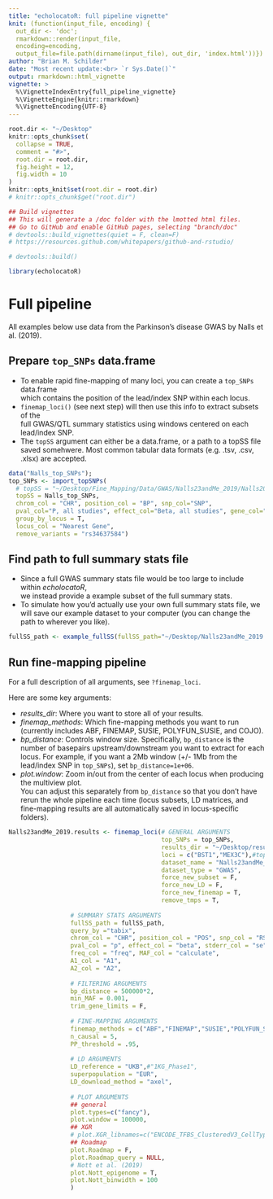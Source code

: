 ```yaml
---
title: "echolocatoR: full pipeline vignette"
knit: (function(input_file, encoding) {
  out_dir <- 'doc';
  rmarkdown::render(input_file,
  encoding=encoding,
  output_file=file.path(dirname(input_file), out_dir, 'index.html'))})
author: "Brian M. Schilder"
date: "Most recent update:<br> `r Sys.Date()`"
output: rmarkdown::html_vignette
vignette: >
  %\VignetteIndexEntry{full_pipeline_vignette}
  %\VignetteEngine{knitr::rmarkdown}
  %\VignetteEncoding{UTF-8}
---
```


```r
root.dir <- "~/Desktop"
knitr::opts_chunk$set(
  collapse = TRUE,
  comment = "#>",
  root.dir = root.dir,
  fig.height = 12,
  fig.width = 10
)  
knitr::opts_knit$set(root.dir = root.dir)
# knitr::opts_chunk$get("root.dir")

## Build vignettes
## This will generate a /doc folder with the lmotted html files.
## Go to GitHub and enable GitHub pages, selecting "branch/doc"
# devtools::build_vignettes(quiet = F, clean=F)
# https://resources.github.com/whitepapers/github-and-rstudio/

# devtools::build()
```

```r
library(echolocatoR) 
```

# Full pipeline  

All examples below use data from the Parkinson's disease GWAS by Nalls et al. (2019).  

## Prepare `top_SNPs` data.frame   

* To enable rapid fine-mapping of many loci, you can create a `top_SNPs` data.frame  
which contains the position of the lead/index SNP within each locus.
* `finemap_loci()` (see next step) will then use this info to extract subsets of the   
full GWAS/QTL summary statistics using windows centered on each lead/index SNP.
* The `topSS` argument can either be a data.frame, or a path to a topSS file saved somehwere. Most common tabular data formats (e.g. .tsv, .csv, .xlsx) are accepted.  



```r
data("Nalls_top_SNPs");
top_SNPs <- import_topSNPs(
  # topSS = "~/Desktop/Fine_Mapping/Data/GWAS/Nalls23andMe_2019/Nalls2019_TableS2.xlsx",
  topSS = Nalls_top_SNPs,
  chrom_col = "CHR", position_col = "BP", snp_col="SNP",
  pval_col="P, all studies", effect_col="Beta, all studies", gene_col="Nearest Gene",
  group_by_locus = T,
  locus_col = "Nearest Gene",
  remove_variants = "rs34637584") 
```



## Find path to full summary stats file  

* Since a full GWAS summary stats file would be too large to include within *echolocatoR*,  
we instead provide a example subset of the full summary stats.  
* To simulate how you'd actually use your own full summary stats file, we will save our example dataset to your computer (you can change the path to wherever you like).

```r
fullSS_path <- example_fullSS(fullSS_path="~/Desktop/Nalls23andMe_2019.fullSS_subset.tsv")
```

## Run fine-mapping pipeline  

For a full description of all arguments, see `?finemap_loci`.  

Here are some key arguments:  

* *results_dir*: Where you want to store all of your results.  
* *finemap_methods*: Which fine-mapping methods you want to run (currently includes ABF, FINEMAP, SUSIE, POLYFUN_SUSIE, and COJO).  
* *bp_distance*: Controls window size. Specifically, `bp_distance` is the number of basepairs upstream/downstream you want to extract for each locus. For example, if you want a 2Mb window (+/- 1Mb from the lead/index SNP in `top_SNPs`), set `bp_distance=1e+06`.  
* *plot.window*: Zoom in/out from the center of each locus when producing the multiview plot.  
You can adjust this separately from `bp_distance` so that you don't have rerun the whole pipeline each time (locus subsets, LD matrices, and fine-mapping results are all automatically saved in locus-specific folders).  

```r
Nalls23andMe_2019.results <- finemap_loci(# GENERAL ARGUMENTS 
                                          top_SNPs = top_SNPs,  
                                          results_dir = "~/Desktop/results",
                                          loci = c("BST1","MEX3C"),#top_SNPs$Gene, 
                                          dataset_name = "Nalls23andMe_2019",
                                          dataset_type = "GWAS",  
                                          force_new_subset = F,
                                          force_new_LD = F,
                                          force_new_finemap = T,
                                          remove_tmps = T,
                                          
                 # SUMMARY STATS ARGUMENTS
                 fullSS_path = fullSS_path,
                 query_by ="tabix",
                 chrom_col = "CHR", position_col = "POS", snp_col = "RSID",
                 pval_col = "p", effect_col = "beta", stderr_col = "se",
                 freq_col = "freq", MAF_col = "calculate",
                 A1_col = "A1",
                 A2_col = "A2",
                 
                 # FILTERING ARGUMENTS
                 bp_distance = 500000*2,
                 min_MAF = 0.001, 
                 trim_gene_limits = F,
                 
                 # FINE-MAPPING ARGUMENTS
                 finemap_methods = c("ABF","FINEMAP","SUSIE","POLYFUN_SUSIE"),
                 n_causal = 5,
                 PP_threshold = .95,
                 
                 # LD ARGUMENTS 
                 LD_reference = "UKB",#"1KG_Phase1",
                 superpopulation = "EUR",
                 LD_download_method = "axel",
                 
                 # PLOT ARGUMENTS 
                 ## general   
                 plot.types=c("fancy"),
                 plot.window = 100000,
                 ## XGR
                 # plot.XGR_libnames=c("ENCODE_TFBS_ClusteredV3_CellTypes"), 
                 ## Roadmap
                 plot.Roadmap = F,
                 plot.Roadmap_query = NULL,
                 # Nott et al. (2019)
                 plot.Nott_epigenome = T, 
                 plot.Nott_binwidth = 100
                 )
```




